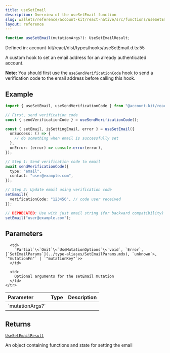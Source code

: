 ```yaml
---
title: useSetEmail
description: Overview of the useSetEmail function
slug: wallets/reference/account-kit/react-native/src/functions/useSetEmail
layout: reference
---
```


```ts
function useSetEmail(mutationArgs?): UseSetEmailResult;
```

Defined in: account-kit/react/dist/types/hooks/useSetEmail.d.ts:55

A custom hook to set an email address for an already authenticated account.

**Note:** You should first use the `useSendVerificationCode` hook to send
a verification code to the email address before calling this hook.

## Example

```ts twoslash
import { useSetEmail, useSendVerificationCode } from "@account-kit/react";

// First, send verification code
const { sendVerificationCode } = useSendVerificationCode();

const { setEmail, isSettingEmail, error } = useSetEmail({
  onSuccess: () => {
    // do something when email is successfully set
  },
  onError: (error) => console.error(error),
});

// Step 1: Send verification code to email
await sendVerificationCode({
  type: "email",
  contact: "user@example.com",
});

// Step 2: Update email using verification code
setEmail({
  verificationCode: "123456", // code user received
});

// DEPRECATED: Use with just email string (for backward compatibility)
setEmail("user@example.com");
```

## Parameters

<table>
  <thead>
    <tr>
      <th align="left">Parameter</th>
      <th align="left">Type</th>
      <th align="left">Description</th>
    </tr>
  </thead>

  <tbody>
    <tr>
      <td>
        `mutationArgs?`
      </td>

      <td>
        `Partial`\<`Omit`\<`UseMutationOptions`\<`void`, `Error`, [`SetEmailParams`](../type-aliases/SetEmailParams.mdx), `unknown`>, `"mutationFn"` | `"mutationKey"`>>
      </td>

      <td>
        Optional arguments for the setEmail mutation
      </td>
    </tr>

  </tbody>
</table>

## Returns

[`UseSetEmailResult`](../type-aliases/UseSetEmailResult.mdx)

An object containing functions and state for setting the email
